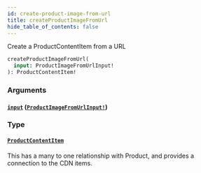 ```yaml
---
id: create-product-image-from-url
title: createProductImageFromUrl
hide_table_of_contents: false
---
```



Create a ProductContentItem from a URL

```graphql
createProductImageFromUrl(
  input: ProductImageFromUrlInput!
): ProductContentItem!
```


### Arguments

#### [`input`](#) ([`ProductImageFromUrlInput!`](/demand/api/graphql-admin/reference/inputs/product-image-from-url-input))




### Type

#### [`ProductContentItem`](/demand/api/graphql-admin/reference/objects/product-content-item)

This has a many to one relationship with Product, and provides a connection to the CDN items.




